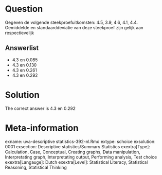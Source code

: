 Question
========

Gegeven de volgende steekproefuitkomsten: 4.5, 3.9, 4.6, 4.1, 4.4. Gemiddelde en standaarddeviatie van deze steekproef zijn gelijk aan respectievelijk 

Answerlist
----------
* 4.3 en 0.085
* 4.3 en 0.130
* 4.3 en 0.261
* 4.3 en 0.292

Solution
========

The correct answer is  4.3 en 0.292 

Meta-information
================
exname: uva-descriptive statistics-392-nl.Rmd 
extype: schoice 
exsolution: 0001 
exsection: Descriptive statistics/Summary Statistics
exextra[Type]: Calculation, Case, Conceptual, Creating graphs, Data manipulation, Interpretating graph, Interpretating output, Performing analysis, Test choice 
exextra[Langauge]: Dutch 
exextra[Level]: Statistical Literacy, Statistical Reasoning, Statistical Thinking 
